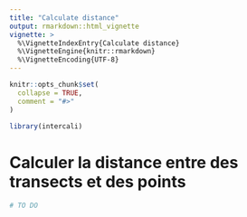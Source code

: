 ```yaml
---
title: "Calculate distance"
output: rmarkdown::html_vignette
vignette: >
  %\VignetteIndexEntry{Calculate distance}
  %\VignetteEngine{knitr::rmarkdown}
  %\VignetteEncoding{UTF-8}
---
```


```r
knitr::opts_chunk$set(
  collapse = TRUE,
  comment = "#>"
)
```

```r
library(intercali)
```

<!-- This vignette is generated by fusen: do not edit by hand -->

<!--
 You need to run the 'description' chunk in the '0-dev_history.Rmd' file before continuing your code there.
-->


# Calculer la distance entre des transects et des points

```r
# TO DO
```

